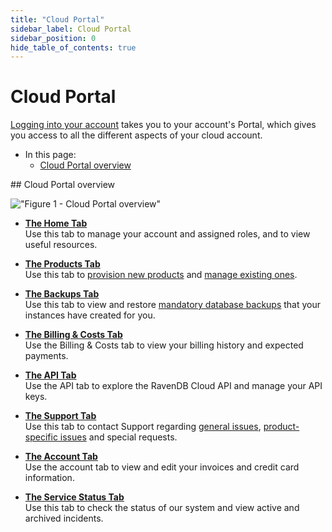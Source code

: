 ```yaml
---
title: "Cloud Portal"
sidebar_label: Cloud Portal
sidebar_position: 0
hide_table_of_contents: true
---
```



# Cloud Portal  

<Admonition type="note" title="Note">

[Logging into your account](../../cloud/cloud-overview.mdx#login-to-your-account)
takes you to your account's Portal, which gives you access to all the different aspects of your cloud account.

* In this page:
    * [Cloud Portal overview](../../cloud/portal/cloud-portal.mdx#cloud-portal-overview)  
</Admonition>
## Cloud Portal overview

!["Figure 1 - Cloud Portal overview"](./assets/portal-tabs.png)

* **[The Home Tab](../../cloud/portal/cloud-portal-home-tab.mdx)**  
  Use this tab to manage your account and assigned roles, and to view useful resources.

* **[The Products Tab](../../cloud/portal/cloud-portal-products-tab.mdx)**  
  Use this tab to [provision new products](../../cloud/portal/cloud-portal-products-tab.mdx#provisioning-a-new-product) and
  [manage existing ones](../../cloud/portal/cloud-portal-products-tab.mdx#managing-an-existing-product).  

* **[The Backups Tab](../../cloud/portal/cloud-portal-backups-tab.mdx)**  
  Use this tab to view and restore [mandatory database backups](../../cloud/cloud-backup-and-restore.mdx#the-mandatory-backup-routine)
  that your instances have created for you.

* **[The Billing & Costs Tab](../../cloud/portal/cloud-portal-billing-tab.mdx)**  
  Use the Billing & Costs tab to view your billing history and expected payments.

* **[The API Tab](../../cloud/portal/cloud-portal-api-tab.mdx)**  
  Use the API tab to explore the RavenDB Cloud API and manage your API keys.

* **[The Support Tab](../../cloud/portal/cloud-portal-support-tab.mdx)**  
  Use this tab to contact Support regarding [general issues](../../cloud/portal/cloud-portal-support-tab.mdx#submit-a-general-support-call),
  [product-specific issues](../../cloud/portal/cloud-portal-support-tab.mdx#submit-a-product-specific-support-call) and special requests.

* **[The Account Tab](../../cloud/portal/cloud-portal-account-tab.mdx)**  
  Use the account tab to view and edit your invoices and credit card information.

* **[The Service Status Tab](https://status.ravendb.net/)**  
  Use this tab to check the status of our system and view active and archived incidents.



